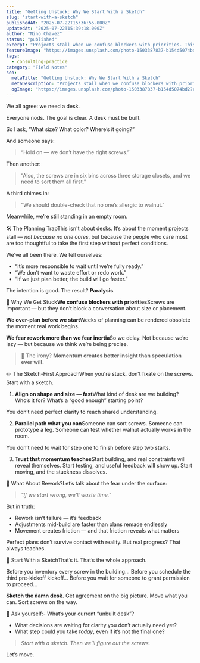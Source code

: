 ```yaml
---
title: "Getting Unstuck: Why We Start With a Sketch"
slug: "start-with-a-sketch"
publishedAt: "2025-07-22T15:36:55.000Z"
updatedAt: "2025-07-22T15:39:18.000Z"
author: "Nino Chavez"
status: "published"
excerpt: "Projects stall when we confuse blockers with priorities. This post explores the “desk-building” metaphor to help teams stop over-planning and start making progress — by sketching first, sorting screws later."
featureImage: "https://images.unsplash.com/photo-1503387837-b154d5074bd2?crop=entropy&cs=tinysrgb&fit=max&fm=jpg&ixid=M3wxMTc3M3wwfDF8c2VhcmNofDJ8fGRyYWZ0aW5nfGVufDB8fHx8MTc1MzE5ODU5OXww&ixlib=rb-4.1.0&q=80&w=2000"
tags:
  - consulting-practice
category: "Field Notes"
seo:
  metaTitle: "Getting Unstuck: Why We Start With a Sketch"
  metaDescription: "Projects stall when we confuse blockers with priorities. This post explores the “desk-building” metaphor to help teams stop over-planning and start making progress — by sketching first, sorting screws later."
  ogImage: "https://images.unsplash.com/photo-1503387837-b154d5074bd2?crop=entropy&cs=tinysrgb&fit=max&fm=jpg&ixid=M3wxMTc3M3wwfDF8c2VhcmNofDJ8fGRyYWZ0aW5nfGVufDB8fHx8MTc1MzE5ODU5OXww&ixlib=rb-4.1.0&q=80&w=2000"
---
```

We all agree: we need a desk.

Everyone nods. The goal is clear. A desk must be built.

So I ask, “What size? What color? Where’s it going?”

And someone says:

> “Hold on — we don’t have the right screws.”

Then another:

> “Also, the screws are in six bins across three storage closets, and we need to sort them all first.”

A third chimes in:

> “We should double-check that no one’s allergic to walnut.”

Meanwhile, we’re still standing in an empty room.

🛠️ The Planning TrapThis isn't about desks. It’s about the moment projects stall — *not because no one cares*, but because the people who care most are too thoughtful to take the first step without perfect conditions.

We’ve all been there. We tell ourselves:

- “It’s more responsible to wait until we’re fully ready.”
- “We don’t want to waste effort or redo work.”
- “If we just plan better, the build will go faster.”

The intention is good. The result? **Paralysis**.

🚧 Why We Get Stuck**We confuse blockers with priorities**Screws are important — but they don’t block a conversation about size or placement.

**We over-plan before we start**Weeks of planning can be rendered obsolete the moment real work begins.

**We fear rework more than we fear inertia**So we delay. Not because we’re lazy — but because we think we’re being precise.

> 🧠 The irony? **Momentum creates better insight than speculation ever will.**

✏️ The Sketch-First ApproachWhen you're stuck, don’t fixate on the screws. Start with a sketch.

1. **Align on shape and size — fast**What kind of desk are we building?
Who’s it for?
What’s a “good enough” starting point?

You don’t need perfect clarity to reach shared understanding.

2. **Parallel path what you can**Someone can sort screws.
Someone can prototype a leg.
Someone can test whether walnut actually works in the room.

You don’t need to wait for step one to finish before step two starts.

3. **Trust that momentum teaches**Start building, and real constraints will reveal themselves.
Start testing, and useful feedback will show up.
Start moving, and the stuckness dissolves.

🔁 What About Rework?Let’s talk about the fear under the surface:

> *“If we start wrong, we’ll waste time.”*

But in truth:

- Rework isn’t failure — it’s feedback
- Adjustments mid-build are faster than plans remade endlessly
- Movement creates friction — and that friction reveals what matters

Perfect plans don’t survive contact with reality.
But real progress? That always teaches.

🧰 Start With a SketchThat’s it. That’s the whole approach.

Before you inventory every screw in the building…
Before you schedule the third pre-kickoff kickoff…
Before you wait for someone to grant permission to proceed…

**Sketch the damn desk.**
Get agreement on the big picture.
Move what you can.
Sort screws on the way.

📍 Ask yourself:- What’s your current “unbuilt desk”?
- What decisions are waiting for clarity you don’t actually need yet?
- What step could you take *today*, even if it’s not the final one?

> *Start with a sketch. Then we’ll figure out the screws.*

Let’s move.
